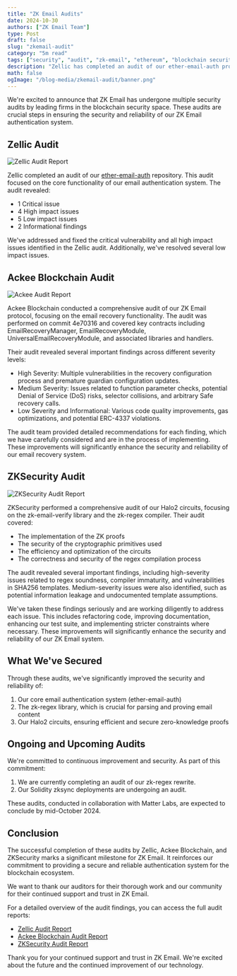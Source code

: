 ```yaml
---
title: "ZK Email Audits"
date: 2024-10-30
authors: ["ZK Email Team"]
type: Post
draft: false
slug: "zkemail-audit"
category: "5m read"
tags: ["security", "audit", "zk-email", "ethereum", "blockchain security"]
description: "Zellic has completed an audit of our ether-email-auth project."
math: false
ogImage: "/blog-media/zkemail-audit/banner.png"
---
```


We're excited to announce that ZK Email has undergone multiple security audits by leading firms in the blockchain security space. These audits are crucial steps in ensuring the security and reliability of our ZK Email authentication system.

## Zellic Audit

<img src="/blog-media/zkemail-audit/zellic-audit.png" alt="Zellic Audit Report"/>

Zellic completed an audit of our [ether-email-auth](https://github.com/zkemail/ether-email-auth) repository. This audit focused on the core functionality of our email authentication system. The audit revealed:

- 1 Critical issue
- 4 High impact issues
- 5 Low impact issues
- 2 Informational findings

We've addressed and fixed the critical vulnerability and all high impact issues identified in the Zellic audit. Additionally, we've resolved several low impact issues.

## Ackee Blockchain Audit

<img src="/blog-media/zkemail-audit/ackee-audit.png" alt="Ackee Audit Report"/>

Ackee Blockchain conducted a comprehensive audit of our ZK Email protocol, focusing on the email recovery functionality. The audit was performed on commit 4e70316 and covered key contracts including EmailRecoveryManager, EmailRecoveryModule, UniversalEmailRecoveryModule, and associated libraries and handlers.

Their audit revealed several important findings across different severity levels:

- High Severity: Multiple vulnerabilities in the recovery configuration process and premature guardian configuration updates.
- Medium Severity: Issues related to function parameter checks, potential Denial of Service (DoS) risks, selector collisions, and arbitrary Safe recovery calls.
- Low Severity and Informational: Various code quality improvements, gas optimizations, and potential ERC-4337 violations.

The audit team provided detailed recommendations for each finding, which we have carefully considered and are in the process of implementing. These improvements will significantly enhance the security and reliability of our email recovery system.

## ZKSecurity Audit

<img src="/blog-media/zkemail-audit/zksecurity-audit.png" alt="ZKSecurity Audit Report"/>

ZKSecurity performed a comprehensive audit of our Halo2 circuits, focusing on the zk-email-verify library and the zk-regex compiler. Their audit covered:

- The implementation of the ZK proofs
- The security of the cryptographic primitives used
- The efficiency and optimization of the circuits
- The correctness and security of the regex compilation process

The audit revealed several important findings, including high-severity issues related to regex soundness, compiler immaturity, and vulnerabilities in SHA256 templates. Medium-severity issues were also identified, such as potential information leakage and undocumented template assumptions.

We've taken these findings seriously and are working diligently to address each issue. This includes refactoring code, improving documentation, enhancing our test suite, and implementing stricter constraints where necessary. These improvements will significantly enhance the security and reliability of our ZK Email system.

## What We've Secured

Through these audits, we've significantly improved the security and reliability of:

1. Our core email authentication system (ether-email-auth)
2. The zk-regex library, which is crucial for parsing and proving email content
3. Our Halo2 circuits, ensuring efficient and secure zero-knowledge proofs

## Ongoing and Upcoming Audits

We're committed to continuous improvement and security. As part of this commitment:

1. We are currently completing an audit of our zk-regex rewrite.
2. Our Solidity zksync deployments are undergoing an audit.

These audits, conducted in collaboration with Matter Labs, are expected to conclude by mid-October 2024.

## Conclusion

The successful completion of these audits by Zellic, Ackee Blockchain, and ZKSecurity marks a significant milestone for ZK Email. It reinforces our commitment to providing a secure and reliable authentication system for the blockchain ecosystem.

We want to thank our auditors for their thorough work and our community for their continued support and trust in ZK Email.

For a detailed overview of the audit findings, you can access the full audit reports:

- [Zellic Audit Report](/blog-media/zkemail-audit/zellic-audit-report.pdf)
- [Ackee Blockchain Audit Report](/blog-media/zkemail-audit/ackee-audit-report.pdf)
- [ZKSecurity Audit Report](/blog-media/zkemail-audit/zksecurity-audit-report.pdf)

Thank you for your continued support and trust in ZK Email. We're excited about the future and the continued improvement of our technology.